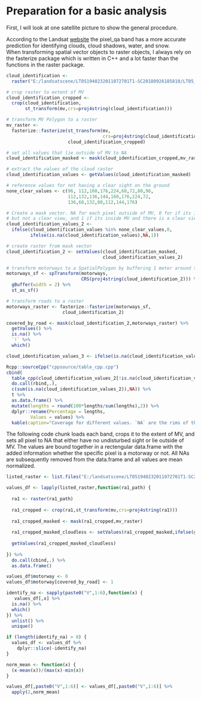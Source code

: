 # Preparation for a basic analysis

First, I will look at one satellite picture to show the general procedure. 


According to the Landsat [website](https://landsat.usgs.gov/landsat-surface-reflectance-quality-assessment) the pixel_qa band has a more accurate prediction for identifying clouds, cloud shadows, water, and snow.  
When transforming spatial vector objects to raster objects, I always rely on the fasterize package which is written in C++ and a lot faster than the functions in the raster package.



```r
cloud_identification <- 
  raster("E:/landsatscene/LT051940232011072701T1-SC20180926185810/LT05_L1TP_194023_20110727_20180312_01_T1_pixel_qa.tif") 

# crop raster to extent of MV
cloud_identification_cropped <- 
  crop(cloud_identification,
       st_transform(mv,crs=proj4string(cloud_identification)))

# transform MV Polygon to a raster
mv_raster <- 
  fasterize::fasterize(st_transform(mv,
                                    crs=proj4string(cloud_identification)),
                       cloud_identification_cropped)

# set all values that lie outside of MV to NA
cloud_identification_masked <- mask(cloud_identification_cropped,mv_raster)

# extract the values of the cloud raster
cloud_identification_values <- getValues(cloud_identification_masked)

# reference values for not having a clear sight on the ground
none_clear_values <- c(96, 112,160,176,224,68,72,80,96, 
                       112,132,136,144,160,176,224,72,
                       136,68,132,80,112,144,176)

# Create a mask vector. NA for each pixel outside of MV, 0 for if its inside
# but not a clear view, and 1 if its inside MV and there is a clear view
cloud_identification_values_2 <- 
  ifelse(cloud_identification_values %in% none_clear_values,0,
         ifelse(is.na(cloud_identification_values),NA,1))

# create raster from mask vector
cloud_identification_2 <- setValues(cloud_identification_masked,
                                    cloud_identification_values_2) 

# transform motorways to a SpatialPolygon by buffering 1 meter around the lines
motorways_sf <- spTransform(motorways,
                            CRS(proj4string(cloud_identification_2))) %>% 
  gBuffer(width = 2) %>% 
  st_as_sf()

# transform roads to a raster
motorways_raster <- fasterize::fasterize(motorways_sf,
                     cloud_identification_2)

covered_by_road <- mask(cloud_identification_2,motorways_raster) %>% 
  getValues() %>% 
  is.na() %>% 
  `!` %>% 
  which()

cloud_identification_values_3 <- ifelse(is.na(cloud_identification_values_2),0,cloud_identification_values_2)
```

```r
Rcpp::sourceCpp("cppsource/table_cpp.cpp")
cbind(
  table_cpp(cloud_identification_values_2[!is.na(cloud_identification_values_2)]) %>% 
  do.call(rbind,.),
  c(sum(is.na(cloud_identification_values_2)),NA)) %>% 
  t %>% 
  as.data.frame() %>% 
  mutate(lengths = round(100*lengths/sum(lengths),2)) %>% 
  dplyr::rename(Percentage = lengths,
         Values = values) %>% 
  kable(caption="Coverage for different values. `NA` are the rims of the picture, `0` is cloud covered, and `1` is free sight.")
```

The following code chunk loads each band, crops it to the extent of MV, and sets all pixel to NA that either have no undisturbed sight or lie outside of MV.
The values are bound together in a rectengular data.frame with the added information whether the specific pixel is a motorway or not. All NAs are subsequently removed from the data.frame and all values are mean normalized.

```r
listed_raster <- list.files("E:/landsatscene/LT051940232011072701T1-SC20180926185810/",pattern="band[0-9].tif$",full.names = TRUE)

values_df <- lapply(listed_raster,function(ra1_path) {
  
  ra1 <- raster(ra1_path)
  
  ra1_cropped <- crop(ra1,st_transform(mv,crs=proj4string(ra1)))
  
  ra1_cropped_masked <- mask(ra1_cropped,mv_raster)
  
  ra1_cropped_masked_cloudless <- setValues(ra1_cropped_masked,ifelse(getValues(ra1_cropped_masked)*cloud_identification_values_3==0,NA,getValues(ra1_cropped_masked)))
  
  getValues(ra1_cropped_masked_cloudless)
  
}) %>% 
  do.call(cbind,.) %>% 
  as.data.frame()

values_df$motorway <- 0
values_df$motorway[covered_by_road] <- 1

identify_na <- sapply(paste0("V",1:6),function(x) {
   values_df[,x] %>% 
  is.na() %>% 
  which()
}) %>%
  unlist() %>% 
  unique()

if (length(identify_na) > 0) {
  values_df <- values_df %>% 
    dplyr::slice(-identify_na)
}

norm_mean <- function(x) {
  (x-mean(x))/(max(x)-min(x))
}

values_df[,paste0("V",1:6)] <- values_df[,paste0("V",1:6)] %>% 
  apply(2,norm_mean)

```




